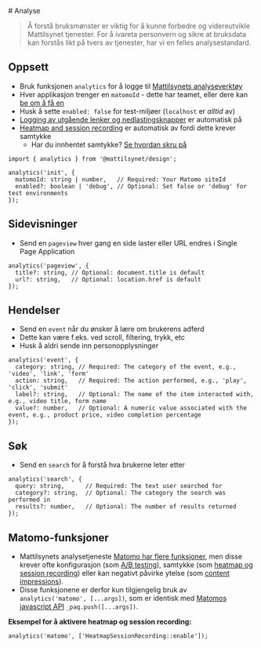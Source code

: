 
<Meta title="Designsystem/Analyse" />
# <ChartBarIcon /> Analyse

> Å forstå bruksmønster er viktig for å kunne forbedre og videreutvikle Mattilsynet tjenester.
> For å ivareta personvern og sikre at bruksdata kan forstås likt på tvers av tjenester, har vi en felles analysestandard.

<JumpTo />

## Oppsett
- Bruk funksjonen `analytics` for å logge til [Mattilsynets analyseverktøy](https://mattilsynet.matomo.cloud/)
- Hver applikasjon trenger en `matomoId` - dette har teamet, eller dere kan [be om å få en](https://mattilsynet-hq.slack.com/archives/C03FAJ7N1EU)
- Husk å sette `enabled: false` for test-miljøer (`localhost` er *alltid* av)
- [Logging av utgående lenker og nedlastingsknapper](https://developer.matomo.org/guides/tracking-javascript-guide#download-and-outlink-tracking) er automatisk på
- [Heatmap and session recording](https://developer.matomo.org/guides/heatmap-session-recording/setup) er automatisk av fordi dette krever samtykke
  - Har du innhentet samtykke? [Se hvordan skru på](#matomo-funksjoner)

```
import { analytics } from '@mattilsynet/design';

analytics('init', {
  matomoId: string | number,   // Required: Your Matomo siteId
  enabled?: boolean | 'debug', // Optional: Set false or 'debug' for test environments
});
```

## Sidevisninger
- Send en `pageview` hver gang en side laster eller URL endres i Single Page Application

```
analytics('pageview', {
  title?: string, // Optional: document.title is default
  url?: string,   // Optional: location.href is default
});
```

## Hendelser
- Send en `event` når du ønsker å lære om brukerens adferd
- Dette kan være f.eks. ved scroll, filtering, trykk, etc
- Husk å aldri sende inn personopplysninger

```
analytics('event', {
  category: string, // Required: The category of the event, e.g., 'video', 'link', 'form'
  action: string,   // Required: The action performed, e.g., 'play', 'click', 'submit'
  label?: string,   // Optional: The name of the item interacted with, e.g., video title, form name
  value?: number,   // Optional: A numeric value associated with the event, e.g., product price, video completion percentage
});
```

## Søk
- Send en `search` for å forstå hva brukerne leter etter

```
analytics('search', {
  query: string,      // Required: The text user searched for
  category?: string,  // Optional: The category the search was performed in
  results?: number,   // Optional: The number of results returned
});
```

## Matomo-funksjoner
- Mattilsynets analysetjeneste [Matomo har flere funksjoner](https://developer.matomo.org/guides/tracking-javascript-guide), men
disse krever ofte konfigurasjon (som [A/B testing](https://developer.matomo.org/guides/ab-tests/browser)), samtykke (som [heatmap og session recording](https://developer.matomo.org/guides/heatmap-session-recording/setup)) eller kan negativt påvirke ytelse (som [content impressions](https://developer.matomo.org/guides/tracking-javascript-guide#track-all-content-impressions-within-a-page)).
- Disse funksjonene er derfor kun tilgjengelig bruk av `analytics('matomo', [...args])`, som er identisk med [Matomos javascript API](https://developer.matomo.org/guides/tracking-javascript-guide) `_paq.push([...args])`.

**Eksempel for å aktivere heatmap og session recording:**

```
analytics('matomo', ['HeatmapSessionRecording::enable']);
```